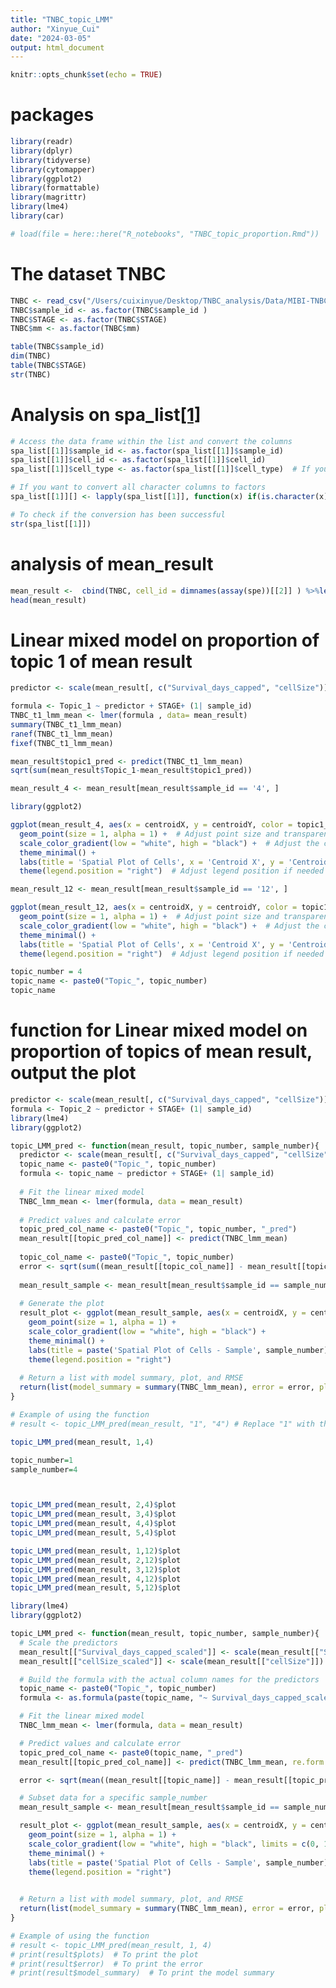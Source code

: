 ```yaml
---
title: "TNBC_topic_LMM"
author: "Xinyue_Cui"
date: "2024-03-05"
output: html_document
---
```


```r
knitr::opts_chunk$set(echo = TRUE)
```

# packages
```r
library(readr)
library(dplyr)
library(tidyverse)
library(cytomapper)
library(ggplot2)
library(formattable)
library(magrittr)
library(lme4)
library(car)
```
```r
# load(file = here::here("R_notebooks", "TNBC_topic_proportion.Rmd"))
```

# The dataset TNBC

```r
TNBC <- read_csv("/Users/cuixinyue/Desktop/TNBC_analysis/Data/MIBI-TNBC_count_output.csv")
TNBC$sample_id <- as.factor(TNBC$sample_id )
TNBC$STAGE <- as.factor(TNBC$STAGE)
TNBC$mm <- as.factor(TNBC$mm)
```

```r
table(TNBC$sample_id)
dim(TNBC)
table(TNBC$STAGE)
str(TNBC)
```

# Analysis on spa_list[[1]]( first iteration)
```r
# Access the data frame within the list and convert the columns
spa_list[[1]]$sample_id <- as.factor(spa_list[[1]]$sample_id)
spa_list[[1]]$cell_id <- as.factor(spa_list[[1]]$cell_id)
spa_list[[1]]$cell_type <- as.factor(spa_list[[1]]$cell_type)  # If you want to convert cell_type as well

# If you want to convert all character columns to factors
spa_list[[1]][] <- lapply(spa_list[[1]], function(x) if(is.character(x)) factor(x) else x)

# To check if the conversion has been successful
str(spa_list[[1]])
```
# analysis of mean_result
```r
mean_result <-  cbind(TNBC, cell_id = dimnames(assay(spe))[[2]] ) %>%left_join(mean_cluster_prop, by = c("mm" = "cell_type"))
head(mean_result)
```
# Linear mixed model on proportion of topic 1 of mean result
```r
predictor <- scale(mean_result[, c("Survival_days_capped", "cellSize")])

formula <- Topic_1 ~ predictor + STAGE+ (1| sample_id)
TNBC_t1_lmm_mean <- lmer(formula , data= mean_result)
summary(TNBC_t1_lmm_mean)
ranef(TNBC_t1_lmm_mean)
fixef(TNBC_t1_lmm_mean)

mean_result$topic1_pred <- predict(TNBC_t1_lmm_mean)
sqrt(sum(mean_result$Topic_1-mean_result$topic1_pred))

mean_result_4 <- mean_result[mean_result$sample_id == '4', ]

library(ggplot2)

ggplot(mean_result_4, aes(x = centroidX, y = centroidY, color = topic1_pred)) +
  geom_point(size = 1, alpha = 1) +  # Adjust point size and transparency
  scale_color_gradient(low = "white", high = "black") +  # Adjust the color gradient if needed
  theme_minimal() +
  labs(title = 'Spatial Plot of Cells', x = 'Centroid X', y = 'Centroid Y') +
  theme(legend.position = "right")  # Adjust legend position if needed

mean_result_12 <- mean_result[mean_result$sample_id == '12', ]

ggplot(mean_result_12, aes(x = centroidX, y = centroidY, color = topic1_pred)) +
  geom_point(size = 1, alpha = 1) +  # Adjust point size and transparency
  scale_color_gradient(low = "white", high = "black") +  # Adjust the color gradient if needed
  theme_minimal() +
  labs(title = 'Spatial Plot of Cells', x = 'Centroid X', y = 'Centroid Y') +
  theme(legend.position = "right")  # Adjust legend position if needed

```
```r
topic_number = 4
topic_name <- paste0("Topic_", topic_number)
topic_name
```

# function for Linear mixed model on proportion of topics of mean result, output the plot
```r
predictor <- scale(mean_result[, c("Survival_days_capped", "cellSize")])
formula <- Topic_2 ~ predictor + STAGE+ (1| sample_id)
library(lme4)
library(ggplot2)

topic_LMM_pred <- function(mean_result, topic_number, sample_number){
  predictor <- scale(mean_result[, c("Survival_days_capped", "cellSize")])
  topic_name <- paste0("Topic_", topic_number)
  formula <- topic_name ~ predictor + STAGE+ (1| sample_id)
  
  # Fit the linear mixed model
  TNBC_lmm_mean <- lmer(formula, data = mean_result)
  
  # Predict values and calculate error
  topic_pred_col_name <- paste0("Topic_", topic_number, "_pred")
  mean_result[[topic_pred_col_name]] <- predict(TNBC_lmm_mean)
  
  topic_col_name <- paste0("Topic_", topic_number)
  error <- sqrt(sum((mean_result[[topic_col_name]] - mean_result[[topic_pred_col_name]])^2, na.rm = TRUE))
  
  mean_result_sample <- mean_result[mean_result$sample_id == sample_number, ]
  
  # Generate the plot
  result_plot <- ggplot(mean_result_sample, aes(x = centroidX, y = centroidY, color = get(topic_pred_col_name))) +
    geom_point(size = 1, alpha = 1) +
    scale_color_gradient(low = "white", high = "black") +
    theme_minimal() +
    labs(title = paste('Spatial Plot of Cells - Sample', sample_number), x = 'Centroid X', y = 'Centroid Y') +
    theme(legend.position = "right")
  
  # Return a list with model summary, plot, and RMSE
  return(list(model_summary = summary(TNBC_lmm_mean), error = error, plots = result_plot))
}

# Example of using the function
# result <- topic_LMM_pred(mean_result, "1", "4") # Replace "1" with the actual topic number and "4" with the actual sample ID

```

```r
topic_LMM_pred(mean_result, 1,4)

topic_number=1
sample_number=4



topic_LMM_pred(mean_result, 2,4)$plot
topic_LMM_pred(mean_result, 3,4)$plot
topic_LMM_pred(mean_result, 4,4)$plot
topic_LMM_pred(mean_result, 5,4)$plot
```
```r
topic_LMM_pred(mean_result, 1,12)$plot
topic_LMM_pred(mean_result, 2,12)$plot
topic_LMM_pred(mean_result, 3,12)$plot
topic_LMM_pred(mean_result, 4,12)$plot
topic_LMM_pred(mean_result, 5,12)$plot
```


```r
library(lme4)
library(ggplot2)

topic_LMM_pred <- function(mean_result, topic_number, sample_number){
  # Scale the predictors
  mean_result[["Survival_days_capped_scaled"]] <- scale(mean_result[["Survival_days_capped"]])
  mean_result[["cellSize_scaled"]] <- scale(mean_result[["cellSize"]])

  # Build the formula with the actual column names for the predictors
  topic_name <- paste0("Topic_", topic_number)
  formula <- as.formula(paste(topic_name, "~ Survival_days_capped_scaled + cellSize_scaled + STAGE + (1|sample_id)"))

  # Fit the linear mixed model
  TNBC_lmm_mean <- lmer(formula, data = mean_result)

  # Predict values and calculate error
  topic_pred_col_name <- paste0(topic_name, "_pred")
  mean_result[[topic_pred_col_name]] <- predict(TNBC_lmm_mean, re.form = NA)  # re.form = NA to predict only fixed effects

  error <- sqrt(mean((mean_result[[topic_name]] - mean_result[[topic_pred_col_name]])^2, na.rm = TRUE))

  # Subset data for a specific sample_number
  mean_result_sample <- mean_result[mean_result$sample_id == sample_number, ]

  result_plot <- ggplot(mean_result_sample, aes(x = centroidX, y = centroidY, color = get(topic_pred_col_name))) +
    geom_point(size = 1, alpha = 1) +
    scale_color_gradient(low = "white", high = "black", limits = c(0, 1)) + # Ensuring the gradient covers 0-1 range
    theme_minimal() +
    labs(title = paste('Spatial Plot of Cells - Sample', sample_number), x = 'Centroid X', y = 'Centroid Y') +
    theme(legend.position = "right")
  

  # Return a list with model summary, plot, and RMSE
  return(list(model_summary = summary(TNBC_lmm_mean), error = error, plots = result_plot))
}

# Example of using the function
# result <- topic_LMM_pred(mean_result, 1, 4)
# print(result$plots)  # To print the plot
# print(result$error)  # To print the error
# print(result$model_summary)  # To print the model summary

```







